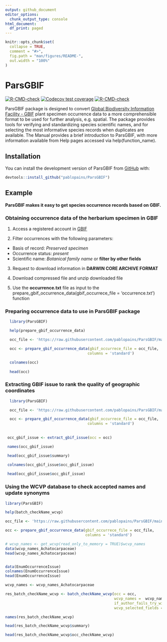 ```yaml
---
output: github_document
editor_options: 
  chunk_output_type: console
html_document:
  df_print: paged
---
```


<!-- README.md is generated from README.Rmd. Please edit that file -->

```r
knitr::opts_chunk$set(
  collapse = TRUE,
  comment = "#>",
  fig.path = "man/figures/README-",
  out.width = "100%"
)
```

# ParsGBIF

<!-- badges: start -->

[![R-CMD-check](https://github.com/p/ParsGBIF/pablopains/R-CMD-check/badge.svg)](https://github.com/pablopains/ParsGBIF/actions) [![Codecov test coverage](https://codecov.io/gh/pablopains/ParsGBIF/branch/main/graph/badge.svg)](https://app.codecov.io/gh/pablopains/ParsGBIF?branch=main) [![R-CMD-check](https://github.com/pablopains/ParsGBIF/actions/workflows/R-CMD-check.yaml/badge.svg)](https://github.com/pablopains/ParsGBIF/actions/workflows/R-CMD-check.yaml)

<!-- badges: end -->

ParsGBIF package is designed to convert [Global Biodiversity Information Facility - GBIF](https://www.gbif.org/) plant specimen occurrence data to a more comprehensible format to be used for further analysis, e.g. spatial. The package provides tools for verifying and standardizing species scientific names, and for selecting the most informative species records when duplicates are available. The Manual provides a brief introduction to ParsGBIF, with more information available from Help pages accessed via help(function_name).

## Installation

You can install the development version of ParsGBIF from [GitHub](https://github.com/) with:

``` r
devtools::install_github("pablopains/ParsGBIF")
```

## Example

__ParsGBIF makes it easy to get species occurrence records based on GBIF.__

### Obtaining occurrence data of the herbarium specimen in GBIF

  1. Access a registered account in [GBIF](gbif.org) 
  
  2. Filter occurrences with the following parameters:
  * Basis of record: _Preserved specimen_
  * Occurrence status: _present_
  * Scientific name: _Botanical family name_ or __filter by other fields__

  3. Request to download information in __DARWIN CORE ARCHIVE FORMAT__
  
  4. Download compressed file and unzip downloaded file
  
  5. Use the __occurrence.txt__ file as input to the prepare_gbif_occurrence_data(gbif_occurrece_file = 'occurrence.txt') function
  
### Preparing occurrence data to use in ParsGBIF package 

```r
  library(ParsGBIF)

  help(prepare_gbif_occurrence_data)

  occ_file <- 'https://raw.githubusercontent.com/pablopains/ParsGBIF/main/dataGBIF/Achatocarpaceae/occurrence.txt'

  occ <- prepare_gbif_occurrence_data(gbif_occurrece_file = occ_file,
                                     columns = 'standard')

  colnames(occ)
 
  head(occ)
```


### Extracting GBIF issue to rank the quality of geographic coordinates 

```r
  library(ParsGBIF)

  occ_file <- 'https://raw.githubusercontent.com/pablopains/ParsGBIF/main/dataGBIF/Achatocarpaceae/occurrence.txt'

  occ <- prepare_gbif_occurrence_data(gbif_occurrece_file = occ_file,
                                     columns = 'standard')
  
  
 occ_gbif_issue <- extract_gbif_issue(occ = occ)

 names(occ_gbif_issue)

 head(occ_gbif_issue$summary)

 colnames(occ_gbif_issue$occ_gbif_issue)
 
 head(occ_gbif_issue$occ_gbif_issue)

```


### Using the WCVP database to check accepted names and update synonyms

```r
library(ParsGBIF)

help(batch_checkName_wcvp)

occ_file <- 'https://raw.githubusercontent.com/pablopains/ParsGBIF/main/dataGBIF/Achatocarpaceae/occurrence.txt'

occ <- prepare_gbif_occurrence_data(gbif_occurrece_file = occ_file,
                                    columns = 'standard')

# wcvp_names <- get_wcvp(read_only_to_memory = TRUE)$wcvp_names
data(wcvp_names_Achatocarpaceae)
head(wcvp_names_Achatocarpaceae)


data(EnumOccurrenceIssue)
colnames(EnumOccurrenceIssue)
head(EnumOccurrenceIssue)

wcvp_names <- wcvp_names_Achatocarpaceae

res_batch_checkName_wcvp <- batch_checkName_wcvp(occ = occ,
                                                 wcvp_names =  wcvp_names,
                                                 if_author_fails_try_without_combinations = TRUE,
                                                 wcvp_selected_fields = 'standard')

names(res_batch_checkName_wcvp)

head(res_batch_checkName_wcvp$summary)

head(res_batch_checkName_wcvp$occ_checkName_wcvp)

```
